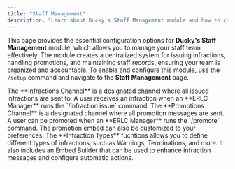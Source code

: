```yaml
---
title: "Staff Management"
description: "Learn about Ducky's Staff Management module and how to configure it."
---
```


This page provides the essential configuration options for **Ducky's Staff Management** module, which allows you to manage your staff team effectively. The module creates a centralized system for issuing infractions, handling promotions, and maintaining staff records, ensuring your team is organized and accountable. To enable and configure this module, use the `/setup` command and navigate to the **Staff Management** page.

<Steps>
  <Step title="Infractions Channel" titleSize="h2">
    The **Infractions Channel** is a designated channel where all issued infractions are sent to. A user receives an infraction when an **ERLC Manager** runs the `/infraction issue` command.
  </Step>
  <Step title="Promotions Channel" stepNumber={2} titleSize="h2">
    The **Promotions Channel** is a designated channel where all promotion messages are sent. A user can be promoted when an **ERLC Manager** runs the `/promote` command. The promotion embed can also be customized to your preferences.
  </Step>
  <Step title="Infraction Types" titleSize="h2">
    The **Infraction Types** fucntions allows you to define different types of infractions, such as Warnings, Terminations, and more. It also includes an Embed Builder that can be used to enhance infraction messages and configure automatic actions.
  </Step>
</Steps>